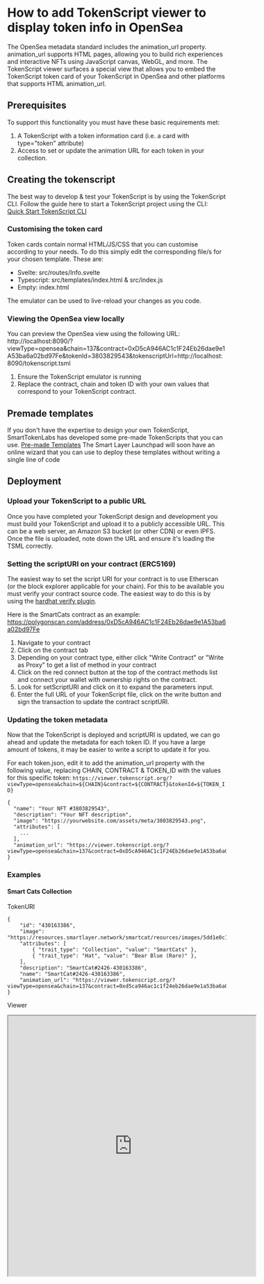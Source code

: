 # How to add TokenScript viewer to display token info in OpenSea

The OpenSea metadata standard includes the animation_url property.
animation_url supports HTML pages, allowing you to build rich experiences and interactive NFTs using JavaScript canvas, WebGL, and more.
The TokenScript viewer surfaces a special view that allows you to embed the TokenScript token card of your TokenScript in OpenSea and other platforms that supports HTML animation_url.

## Prerequisites

To support this functionality you must have these basic requirements met:

1. A TokenScript with a token information card (i.e. a card with type="token" attribute)
2. Access to set or update the animation URL for each token in your collection.

## Creating the tokenscript

The best way to develop & test your TokenScript is by using the TokenScript CLI.
Follow the guide here to start a TokenScript project using the CLI: [Quick Start TokenScript CLI](/tokenscript/tokenscript-cli/quick-start-tokenscript-cli)

### Customising the token card

Token cards contain normal HTML/JS/CSS that you can customise according to your needs. To do this simply edit the corresponding file/s for your
chosen template. These are:

- Svelte: src/routes/Info.svelte
- Typescript: src/templates/index.html & src/index.js
- Empty: index.html

The emulator can be used to live-reload your changes as you code.

### Viewing the OpenSea view locally

You can preview the OpenSea view using the following URL:
http://localhost:8090/?viewType=opensea&chain=137&contract=0xD5cA946AC1c1F24Eb26dae9e1A53ba6a02bd97Fe&tokenId=3803829543&tokenscriptUrl=http://localhost:8090/tokenscript.tsml

1. Ensure the TokenScript emulator is running
2. Replace the contract, chain and token ID with your own values that correspond to your TokenScript contract.

## Premade templates

If you don't have the expertise to design your own TokenScript, SmartTokenLabs has developed some pre-made TokenScripts that you can use.
[Pre-made Templates](https://github.com/SmartTokenLabs/TokenScript-Templates)
The Smart Layer Launchpad will soon have an online wizard that you can use to deploy these templates without writing a single line of code

## Deployment

### Upload your TokenScript to a public URL

Once you have completed your TokenScript design and development you must build your TokenScript and upload it to a publicly
accessible URL. This can be a web server, an Amazon S3 bucket (or other CDN) or even IPFS.
Once the file is uploaded, note down the URL and ensure it's loading the TSML correctly.

### Setting the scriptURI on your contract (ERC5169)

The easiest way to set the script URI for your contract is to use Etherscan (or the block explorer applicable for your chain).
For this to be available you must verify your contract source code. The easiest way to do this is by using the
[hardhat verify plugin](https://hardhat.org/hardhat-runner/plugins/nomicfoundation-hardhat-verify).

Here is the SmartCats contract as an example:
https://polygonscan.com/address/0xD5cA946AC1c1F24Eb26dae9e1A53ba6a02bd97Fe

1. Navigate to your contract
2. Click on the contract tab
3. Depending on your contract type, either click "Write Contract" or "Write as Proxy" to get a list of method in your contract
4. Click on the red connect button at the top of the contract methods list and connect your wallet with ownership rights on the contract.
5. Look for setScriptURI and click on it to expand the parameters input.
6. Enter the full URL of your TokenScript file, click on the write button and sign the transaction to update the contract scriptURI.

### Updating the token metadata

Now that the TokenScript is deployed and scriptURI is updated, we can go ahead and update the metadata for each token ID.
If you have a large amount of tokens, it may be easier to write a script to update it for you.

For each token.json, edit it to add the animation_url property with the following value, replacing CHAIN, CONTRACT & TOKEN_ID with the values for this specific token:
`https://viewer.tokenscript.org/?viewType=opensea&chain=${CHAIN}&contract=${CONTRACT}&tokenId=${TOKEN_ID}`

```
{
  "name": "Your NFT #3803829543",
  "description": "Your NFT description",
  "image": "https://yourwebsite.com/assets/meta/3803829543.png",
  "attributes": [
    ...
  ],
  "animation_url": "https://viewer.tokenscript.org/?viewType=opensea&chain=137&contract=0xD5cA946AC1c1F24Eb26dae9e1A53ba6a02bd97Fe&tokenId=3803829543"
}
```

### Examples

#### Smart Cats Collection

TokenURI

```
{
	"id": "430163386",
	"image": "https://resources.smartlayer.network/smartcat/reources/images/5dd1e0c18c15a714c10b643e821aee74.png",
	"attributes": [
		{ "trait_type": "Collection", "value": "SmartCats" },
		{ "trait_type": "Hat", "value": "Bear Blue (Rare)" },
	],
	"description": "SmartCat#2426-430163386",
	"name": "SmartCat#2426-430163386",
	"animation_url": "https://viewer.tokenscript.org/?viewType=opensea&chain=137&contract=0xd5ca946ac1c1f24eb26dae9e1a53ba6a02bd97fe&tokenId=430163386"
}
```

Viewer

<div style={{ width: "100%", display: "flex", justifyContent: "center", marginTop: "40px" }}>
	<iframe height="600px" width="570px" src="https://viewer.tokenscript.org/?viewType=opensea&chain=137&contract=0xd5ca946ac1c1f24eb26dae9e1a53ba6a02bd97fe&tokenId=430163386" />
</div>

#### AutographNFT Collection

TokenURI

```
 {
	"id": "27",
  "image": "https://alchemynft.io/1/remix/0xd093f5b810e486039ee6e4852533a04b8679a4d6a1fcc60a58cb81447a6f732d.svg",
	"attributes": [
    { "trait_type": "Autograph", "value": "@GridsAndDots" },
	],
	"description": "https://open.spotify.com/artist/7ba827SJSUU4l3AORy4Doy",
	"name": "Grids & Dots - Hazey Jane",
	"animation_url": "https://viewer.tokenscript.org/?viewType=opensea&chain=1&contract=0x222222222291749de47895c0c0a9b17e4fca8268&tokenId=27"
 }
```

Viewer

<div style={{ width: "100%", display: "flex", justifyContent: "center", marginTop: "40px" }}>
	<iframe height="600px" width="570px" src="https://viewer.tokenscript.org/?viewType=opensea&chain=1&contract=0x222222222291749de47895c0c0a9b17e4fca8268&tokenId=27"/>
</div>

Note that the tokenId in the URL matches the token ID for this metadata.

Once you have edited all the metadata files, you can upload/replace them in their original location.

#### Clearing metadata cache

Many services like OpenSea will cache token metadata until it is refreshed manually or programmatically via an API.

For OpenSea, you can do this on the NFT details page or programmatically via the API documented [here](https://docs.opensea.io/reference/refresh_nft)